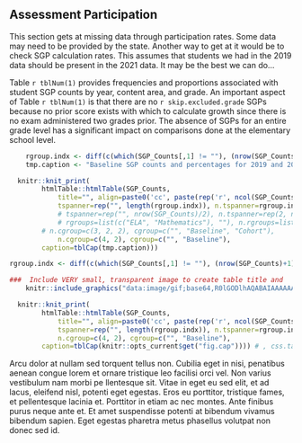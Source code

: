 ## Assessment Participation

This section gets at missing data through participation rates. Some data may need
to be provided by the state. Another way to get at it would be to check SGP
calculation rates. This assumes that students we had in the 2019 data should be
present in the 2021 data. It may be the best we can do...

Table `r tblNum(1)` provides frequencies and proportions associated with student
SGP counts by year, content area, and grade. An important aspect of Table `r tblNum(1)`
is that there are no `r skip.excluded.grade` SGPs because no prior score exists with
which to calculate growth since there is no exam administered two grades prior.
The absence of SGPs for an entire grade level has a significant impact on
comparisons done at the elementary school level.

```r
	rgroup.indx <- diff(c(which(SGP_Counts[,1] != ""), (nrow(SGP_Counts)+1)))
	tmp.caption <- "Baseline SGP counts and percentages for 2019 and 2021 by content area and grade"

  knitr::knit_print(
		htmlTable::htmlTable(SGP_Counts,
			title="", align=paste0('cc', paste(rep('r', ncol(SGP_Counts)-2), collapse="")), # rnames = tmp.rnames,
			tspanner=rep("", length(rgroup.indx)), n.tspanner=rgroup.indx,
			# tspanner=rep("", nrow(SGP_Counts)/2), n.tspanner=rep(2, nrow(SGP_Counts)/2),
			# rgroups=list(c("ELA", "Mathematics"), ""), n.rgroups=list(nrow(SGP_Counts)/2, rep(2, nrow(SGP_Counts)/2)), # n.tspanner
	    # n.cgroup=c(3, 2, 2), cgroup=c("", "Baseline", "Cohort"),
			n.cgroup=c(4, 2), cgroup=c("", "Baseline"),
	    caption=tblCap(tmp.caption)))
```

```r
rgroup.indx <- diff(c(which(SGP_Counts[,1] != ""), (nrow(SGP_Counts)+1)))

###  Include VERY small, transparent image to create table title and
	knitr::include_graphics("data:image/gif;base64,R0lGODlhAQABAIAAAAAAAP///yH5BAEAAAAALAAAAAABAAEAAAIBRAA7", dpi=NA, error = FALSE)

  knitr::knit_print(
		htmlTable::htmlTable(SGP_Counts,
			title="", align=paste0('cc', paste(rep('r', ncol(SGP_Counts)-2), collapse="")),
			tspanner=rep("", length(rgroup.indx)), n.tspanner=rgroup.indx,
			n.cgroup=c(4, 2), cgroup=c("", "Baseline"),
	    caption=tblCap(knitr::opts_current$get("fig.cap")))) # , css.table="margin-top: -1.25em;margin-bottom: 1em;min-width: 75%;"
```

Arcu dolor at nullam sed torquent tellus non. Cubilia eget in nisi, penatibus aenean
congue lorem et ornare tristique leo facilisi orci vel. Non varius vestibulum nam
morbi pe llentesque sit. Vitae in eget eu sed elit, et ad lacus, eleifend nisl,
potenti eget egestas. Eros eu porttitor, tristique fames, et pellentesque lacinia
et. Porttitor in etiam ac nec montes. Ante finibus purus neque ante et. Et amet
suspendisse potenti at bibendum vivamus bibendum sapien. Eget egestas pharetra
metus phasellus volutpat non donec sed id.
